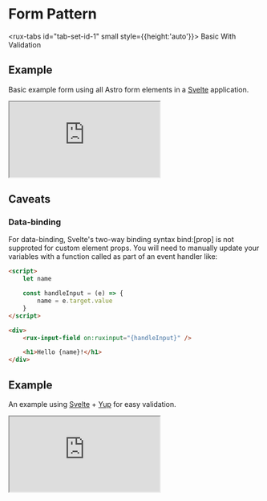 
<Meta title="Astro UXDS/Patterns/Forms/Svelte" />

<style>
    {`
  .sbdocs .sbdocs-content {
    max-width: 90%;
  }
  rux-tabs {
    margin-bottom: 1rem;
  }
  .sandbox {
    width:100%; height:500px; border:0; border-radius: 4px; overflow:hidden;
  }
`}
</style>

# Form Pattern

<rux-tabs id="tab-set-id-1" small style={{height:'auto'}}>
<rux-tab id="tab-id-1">Basic</rux-tab>
<rux-tab id="tab-id-2">With Validation</rux-tab>
</rux-tabs>

<rux-tab-panels aria-labelledby="tab-set-id-1">

  <rux-tab-panel aria-labelledby="tab-id-1">

## Example

Basic example form using all Astro form elements in a [Svelte](https://svelte.dev/) application.

<iframe
    src="https://codesandbox.io/s/astro-form-in-svelte-hn6m9?file=/Form.svelte"
    title="Astro Svelte Basic Form Pattern"
    class="sandbox"
    allow="accelerometer; ambient-light-sensor; camera; encrypted-media; geolocation; gyroscope; hid; microphone; midi; payment; usb; vr; xr-spatial-tracking"
    sandbox="allow-forms allow-modals allow-popups allow-presentation allow-same-origin allow-scripts"
></iframe>

## Caveats

### Data-binding

For data-binding, Svelte's two-way binding syntax bind:[prop] is not supproted for custom element props. You will need to manually update your variables with a function called as part of an event handler like:

```html
<script>
    let name

    const handleInput = (e) => {
        name = e.target.value
    }
</script>

<div>
    <rux-input-field on:ruxinput="{handleInput}" />

    <h1>Hello {name}!</h1>
</div>
```

  </rux-tab-panel>

  <rux-tab-panel aria-labelledby="tab-id-2">

## Example

An example using [Svelte](https://svelte.dev/) + [Yup](https://github.com/jquense/yup) for easy validation.

<iframe
    src="https://codesandbox.io/s/astro-form-in-svelte-with-validation-7jk16?file=/Form.svelte"
    class="sandbox"
    title="Astro Vue Form Pattern with Yup"
    allow="accelerometer; ambient-light-sensor; camera; encrypted-media; geolocation; gyroscope; hid; microphone; midi; payment; usb; vr; xr-spatial-tracking"
    sandbox="allow-forms allow-modals allow-popups allow-presentation allow-same-origin allow-scripts"
></iframe>

  </rux-tab-panel>
</rux-tab-panels>
